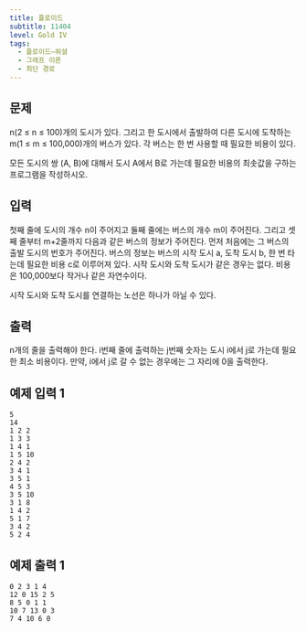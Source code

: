 ```yaml
---
title: 플로이드
subtitle: 11404
level: Gold IV
tags:
  - 플로이드–워셜
  - 그래프 이론
  - 최단 경로
---
```


## 문제

n(2 ≤ n ≤ 100)개의 도시가 있다. 그리고 한 도시에서 출발하여 다른 도시에 도착하는 m(1 ≤ m ≤ 100,000)개의 버스가 있다. 각 버스는 한 번 사용할 때 필요한 비용이 있다.

모든 도시의 쌍 (A, B)에 대해서 도시 A에서 B로 가는데 필요한 비용의 최솟값을 구하는 프로그램을 작성하시오.

## 입력

첫째 줄에 도시의 개수 n이 주어지고 둘째 줄에는 버스의 개수 m이 주어진다. 그리고 셋째 줄부터 m+2줄까지 다음과 같은 버스의 정보가 주어진다. 먼저 처음에는 그 버스의 출발 도시의 번호가 주어진다. 버스의 정보는 버스의 시작 도시 a, 도착 도시 b, 한 번 타는데 필요한 비용 c로 이루어져 있다. 시작 도시와 도착 도시가 같은 경우는 없다. 비용은 100,000보다 작거나 같은 자연수이다.

시작 도시와 도착 도시를 연결하는 노선은 하나가 아닐 수 있다.

## 출력

n개의 줄을 출력해야 한다. i번째 줄에 출력하는 j번째 숫자는 도시 i에서 j로 가는데 필요한 최소 비용이다. 만약, i에서 j로 갈 수 없는 경우에는 그 자리에 0을 출력한다.

## 예제 입력 1

```
5
14
1 2 2
1 3 3
1 4 1
1 5 10
2 4 2
3 4 1
3 5 1
4 5 3
3 5 10
3 1 8
1 4 2
5 1 7
3 4 2
5 2 4
```

## 예제 출력 1

```
0 2 3 1 4
12 0 15 2 5
8 5 0 1 1
10 7 13 0 3
7 4 10 6 0
```

